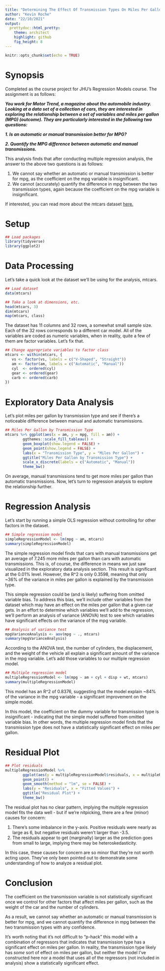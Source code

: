 ```yaml
---
title: "Determining The Effect Of Transmission Types On Miles Per Gallon Using The MTCARS Dataset"
author: "Kevin Roche"
date: "22/10/2021"
output:
  prettydoc::html_pretty:
    theme: architect
    highlight: github
    fig_height: 8
---
```


```r
knitr::opts_chunk$set(echo = TRUE)
```

# Synopsis

Completed as the course project for JHU's Regression Models course. The assignment is as follows:

***You work for Motor Trend, a magazine about the automobile industry. Looking at a data set of a collection of cars, they are interested in exploring the relationship between a set of variables and miles per gallon (MPG) (outcome). They are particularly interested in the following two questions:***

***1. Is an automatic or manual transmission better for MPG?***

***2. Quantify the MPG difference between automatic and manual transmissions.***

This analysis finds that after conducting multiple regression analysis, the answer to the above two questions is as follows:

1. We cannot say whether an automatic or manual transmission is better for mpg, as the coefficient on the mpg variable is insignificant.
2. We cannot (accurately) quantify the difference in mpg between the two transmission types, again because the coefficient on the mpg variable is insignificant. 

If interested, you can read more about the mtcars dataset [here.](https://stat.ethz.ch/R-manual/R-devel/library/datasets/html/mtcars.html)

# Setup

```r
## Load packages
library(tidyverse)
library(ggplot2)
```

# Data Processing

Let's take a quick look at the dataset we'll be using for the analysis, mtcars.

```r
## Load dataset
data(mtcars) 

## Take a look at dimensions, etc.
head(mtcars, 3)
dim(mtcars)
map(mtcars, class)
```

The dataset has 11 columns and 32 rows, a somewhat small sample size. Each of the 32 rows corresponds to a different car model. All of the variables are coded as numeric variables, when in reality, quite a few of them are factor variables. Let's fix that.

```r
## Change appropriate variables to factor class
mtcars <- within(mtcars, {
   vs <- factor(vs, labels = c("V-Shaped", "Straight"))
   am <- factor(am, labels = c("Automatic", "Manual"))
   cyl  <- ordered(cyl)
   gear <- ordered(gear)
   carb <- ordered(carb)
})
```

# Exploratory Data Analysis

Let's plot miles per gallon by transmission type and see if there's a noticeable difference between manual and automatic transmissions.

```r
## Miles Per Gallon by Transmission Type
mtcars %>% ggplot(aes(x = am, y = mpg, fill = am)) +
        ggthemes::scale_fill_tableau() +
        geom_boxplot(show.legend = FALSE) +
        geom_point(show.legend = FALSE) +
        labs(x = "Transmission Type", y = "Miles Per Gallon") +
        ggtitle("Miles Per Gallon by Transmission Type") +
        scale_x_discrete(labels = c("Automatic", "Manual"))
        theme_bw() 
```

On average, manual transmissions tend to get more miles per gallon than automatic transmissions. Now, let's turn to regression analysis to explore the relationship further.

# Regression Analysis

Let's start by running a simple OLS regression without controlling for other factors in the dataset.

```r
## Simple regression model
simpleRegressionModel <- lm(mpg ~ am, mtcars)
summary(simpleRegressionModel)
```

The simple regression model finds that cars with manual transmissions get an average of 7.245 more miles per gallon than cars with automatic transmissions. This is, of course, the difference in means we just saw visualized in the exploratory data analysis section. This result is significant at the 0.01% level. However, the R^2 is only 0.3598, meaning that only ~36% of the variance in miles per gallon is explained by the transmission type.

This simple regression could be (and is likely) suffering from omitted variable bias. To address this bias, we'll include other variables from the dataset which may have an effect on the miles per gallon that a given car gets. In an effort to determine which variables we'll add to the regression, we'll perform an analysis of variance (ANOVA) test to see which variables have significant effects on the variance of the mpg variable.

```r
## Analysis of variance test
mpgVarianceAnalysis <- aov(mpg ~ ., mtcars)
summary(mpgVarianceAnalysis)
```

According to the ANOVA test, the number of cylinders, the displacement, and the weight of the vehicle all explain a significant amount of the variance in the mpg variable. Let's add those variables to our multiple regression model.

```r
## Multiple regression model
multipleRegressionModel <- lm(mpg ~ am + cyl + disp + wt, mtcars)
summary(multipleRegressionModel)
```

This model has an R^2 of 0.8376, suggesting that the model explain ~84% of the variance in the mpg variable - a significant improvement on the simple model.

In this model, the coefficient on the dummy variable for transmission type is insignificant - indicating that the simple model suffered from omitted variable bias. In other words, the multiple regression model finds that the transmission type does not have a statistically significant effect on miles per gallon.

# Residual Plot

```r
## Plot residuals
multipleRegressionModel %>% 
        ggplot(aes(y = multipleRegressionModel$residuals, x = multipleRegressionModel$fitted.values)) +
        geom_point() +
        geom_smooth(method = "lm", se = FALSE) +
        labs(y = "Residuals", x = "Fitted Values") + 
        ggtitle("Residual Plot") +
        theme_bw()
```

The residual plot has no clear pattern, implying the multiple regression model fits the data well - but if we're nitpicking, there are a few (minor) causes for concern:

1. There's some imbalance in the y-axis. Positive residuals were nearly as large as 6, but negative residuals weren't larger than -3.5.
2. The residuals appear to get (marginally) larger as the prediction goes from small to large, implying there may be heteroskedasticity.

In this case, these causes for concern are so minor that they're not worth acting upon. They've only been pointed out to demonstrate some understanding of how to analyze a residual plot.

# Conclusion

The coefficient on the transmission variable is not statistically significant once we control for other factors that affect miles per gallon, such as the weight of the car and the number of cylinders.

As a result, we cannot say whether an automatic or manual transmission is better for mpg, and we cannot quantify the difference in mpg between the two transmission types with any confidence.

It's worth noting that it's not difficult to "p-hack" this model with a combination of regressors that indicates that transmission type has a significant effect on miles per gallon. In reality, the transmission type likely has *some* sort of effect on miles per gallon, but neither the model I've constructed here nor a model that uses all of the regressors (not included in analysis) show a statistically significant effect.